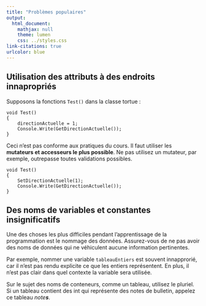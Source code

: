 ```yaml
---
title: "Problèmes populaires"
output:
  html_document:
    mathjax: null
    theme: lumen
    css: ../styles.css
link-citations: true
urlcolor: blue
---
```


## Utilisation des attributs à des endroits innapropriés
Supposons la fonctions `Test()` dans la classe tortue :

```
void Test()
{
    directionActuelle = 1;
    Console.Write(GetDirectionActuelle());
}
```

Ceci n'est pas conforme aux pratiques du cours. Il faut utiliser les **mutateurs et accesseurs le plus possible**. Ne pas utilisez un mutateur, par exemple, outrepasse toutes validations possibles.

```
void Test()
{
    SetDirectionActuelle(1);
    Console.Write(GetDirectionActuelle());
}
```

## Des noms de variables et constantes insignificatifs
Une des choses les plus difficiles pendant l'apprentissage de la programmation est le nommage des données. Assurez-vous de ne pas avoir des noms de données qui ne véhiculent aucune information pertinentes.

Par exemple, nommer une variable `tableauEntiers` est souvent innapprorié, car il n'est pas rendu explicite ce que les entiers représentent. En plus, il n'est pas clair dans quel contexte la variable sera utilisée.

Sur le sujet des noms de conteneurs, comme un tableau, utilisez le pluriel. Si un tableau contient des int qui représente des notes de bulletin, appelez ce tableau _note**s**_.
